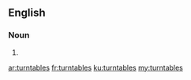 ==English==

===Noun===
{{head|en|noun plural form}}

# {{plural of|turntable|lang=en}}

[[ar:turntables]]
[[fr:turntables]]
[[ku:turntables]]
[[my:turntables]]